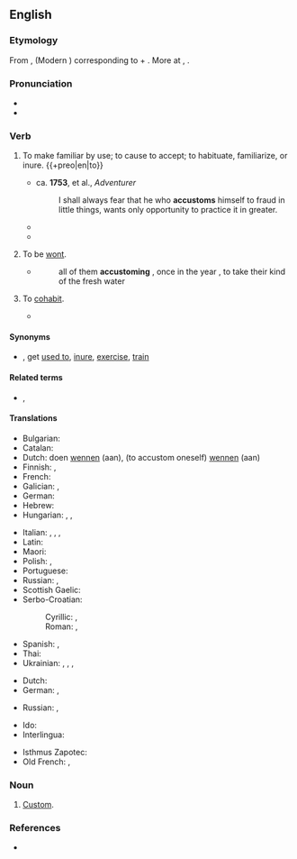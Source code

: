 ==English==

===Etymology===
From {{der|en|fro|acoustumer}}, {{m|fro|acustumer}} (Modern {{cog|fr|en|accoutumer}}) corresponding to {{m|fro|a||to, toward}} + {{m|fro|coustume|custom}}. More at {{m|en|custom}}, {{m|en|costume}}.

===Pronunciation===
* {{IPA|en|/ə.ˈkʌs.təm/}}
* {{audio|en|en-us-accustom.ogg|Audio (US)}}

===Verb===
{{en-verb}}

# {{lb|en|transitive|often|passive|or|reflexive}} To make familiar by use; to cause to accept; to habituate, familiarize, or inure. {{+preo|en|to}}
#: {{ux|en|If you visit Italy, you'll need to get '''accustomed''' to the slower pace of life and the fact that most shops won't be open at lunch time.}}
#* ca. '''1753''', {{w|John Hawkesworth}} et al., ''Adventurer''
#*: I shall always fear that he who '''accustoms''' himself to fraud in little things, wants only opportunity to practice it in greater.
#* {{RQ:Hough Purchase Price|chapter=I|text=“[…] it is not fair of you to bring against mankind double weapons&thinsp;! Dangerous enough you are as woman alone, without bringing to your aid those gifts of mind suited to problems which men have been '''accustomed''' to arrogate to themselves.”}}
#* {{quote-journal|en|year=1962|month=December|title=Talking of Trains: Derailment at Lincoln|journal=Modern Railways|page=375|text=Although it might be thought that drivers would naturally refer constantly to the speedometer, older drivers who come to diesel driving after years of steam experience without the help of speedometers, as well as those on steam engines which have been equipped with speedometers in recent years, have not '''accustomed''' themselves to the constant use of this instrument.}}
# {{lb|en|intransitive|obsolete}} To be [[wont]].
#* {{RQ:Carew Survey of Cornwall}}
#*: all of them '''accustoming''' , once in the year , to take their kind of the fresh water
# {{lb|en|intransitive|obsolete}} To [[cohabit]].
#* {{RQ:Milton History|page=83|passage=Much better do we ''Britans'' fulfill the work of Nature than you ''Romans''; we with the beſt men '''accuſtom''' op'nly; you with the baſest commit private adulteries.}}

====Synonyms====
* {{l|en|habituate}}, get [[used to]], [[inure]], [[exercise]], [[train]]

====Related terms====
* {{l|en|custom}}, {{l|en|customary}}

====Translations====
{{trans-top|to make familiar by use}}
* Bulgarian: {{t+|bg|свиквам}}
* Catalan: {{t+|ca|acostumar}}
* Dutch: doen [[wennen]] (aan), (to accustom oneself) [[wennen]] (aan)
* Finnish: {{t+|fi|totuttaa}}, {{t+|fi|sopeuttaa}}
* French: {{t+|fr|accoutumer}}
* Galician: {{t+|gl|adoitar}}, {{t+|gl|acostumar}}
* German: {{t+|de|gewöhnen}}
* Hebrew: {{t+|he|הסכין|tr=hee-skeen}}
* Hungarian: {{t+|hu|szoktat}}, {{t+|hu|hozzászoktat}}, {{t|hu|rászoktat}}
{{trans-mid}}
* Italian: {{t|it|assuefarsi}}, {{t+|it|abituarsi}}, {{t+|it|adattarsi}}, {{t|it|familiarizzare}}
* Latin: {{t|la|assuefacio}}
* Maori: {{t|mi|whakawaia }}
* Polish: {{t+|pl|przyzwyczajać|impf}}, {{t+|pl|przyzwyczaić|pf}}
* Portuguese: {{t+|pt|acostumar}}
* Russian: {{t+|ru|приуча́ть|impf}}, {{t+|ru|приучи́ть|pf}}
* Scottish Gaelic: {{t|gd|cleachd}}
* Serbo-Croatian:
*: Cyrillic: {{t|sh|на̀викнути|pf}}, {{t|sh|на̀вићи|pf}}
*: Roman: {{t+|sh|nàviknuti|pf}}, {{t+|sh|nàvići|pf}}
* Spanish: {{t+|es|acostumbrarse}}, {{t+|es|habituar}}
* Thai: {{t+|th|คุ้นเคย|tr=khoon-khuey}}
* Ukrainian: {{t|uk|привча́ти|impf}}, {{t|uk|привчи́ти|pf}}, {{t|uk|призвича́ювати|impf}}, {{t|uk|призвича́їти|pf}}
{{trans-bottom}}

{{trans-top|to be wont}}
* Dutch: {{t+|nl|plegen}}
* German: {{t+|de|gewöhnen|alt=sich gewöhnen}} {{qualifier|to get used/accustomed to}}, {{t+|de|pflegen}}
{{trans-mid}}
* Russian: {{t+|ru|привыка́ть|impf}}, {{t+|ru|привы́кнуть|pf}} {{qualifier|to get used/accustomed to}}
{{trans-bottom}}

{{trans-see|cohabit}}

{{checktrans-top}}
* Ido: {{t+check|io|kustumar}}
* Interlingua: {{t-check|ia|accostumar}}
{{trans-mid}}
* Isthmus Zapotec: {{t-check|zai|rusiaa}}
* Old French: {{t-check|fro|acostumer}}, {{t-check|fro|acustumer}}
{{trans-bottom}}

===Noun===
{{en-noun}}

# {{lb|en|obsolete}} [[custom|Custom]].

===References===
* {{R:Webster 1913}}